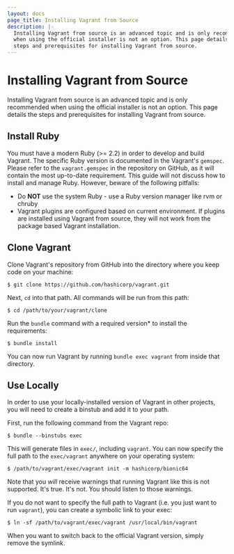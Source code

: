 ```yaml
---
layout: docs
page_title: Installing Vagrant from Source
description: |-
  Installing Vagrant from source is an advanced topic and is only recommended
  when using the official installer is not an option. This page details the
  steps and prerequisites for installing Vagrant from source.
---
```


# Installing Vagrant from Source

Installing Vagrant from source is an advanced topic and is only recommended
when using the official installer is not an option. This page details the
steps and prerequisites for installing Vagrant from source.

## Install Ruby

You must have a modern Ruby (>= 2.2) in order to develop and build Vagrant. The
specific Ruby version is documented in the Vagrant's `gemspec`. Please refer to
the `vagrant.gemspec` in the repository on GitHub, as it will contain the most
up-to-date requirement. This guide will not discuss how to install and manage Ruby.
However, beware of the following pitfalls:

- Do **NOT** use the system Ruby - use a Ruby version manager like rvm or chruby
- Vagrant plugins are configured based on current environment. If plugins are installed
  using Vagrant from source, they will not work from the package based Vagrant installation.

## Clone Vagrant

Clone Vagrant's repository from GitHub into the directory where you keep code on your machine:

```shell-session
$ git clone https://github.com/hashicorp/vagrant.git
```

Next, `cd` into that path. All commands will be run from this path:

```shell-session
$ cd /path/to/your/vagrant/clone
```

Run the `bundle` command with a required version\* to install the requirements:

```shell-session
$ bundle install
```

You can now run Vagrant by running `bundle exec vagrant` from inside that
directory.

## Use Locally

In order to use your locally-installed version of Vagrant in other projects, you will need to create a binstub and add it to your path.

First, run the following command from the Vagrant repo:

```shell-session
$ bundle --binstubs exec
```

This will generate files in `exec/`, including `vagrant`. You can now specify
the full path to the `exec/vagrant` anywhere on your operating system:

```shell-session
$ /path/to/vagrant/exec/vagrant init -m hashicorp/bionic64
```

Note that you _will_ receive warnings that running Vagrant like this is not
supported. It's true. It's not. You should listen to those warnings.

If you do not want to specify the full path to Vagrant (i.e. you just want to
run `vagrant`), you can create a symbolic link to your exec:

```shell-session
$ ln -sf /path/to/vagrant/exec/vagrant /usr/local/bin/vagrant
```

When you want to switch back to the official Vagrant version, simply
remove the symlink.
